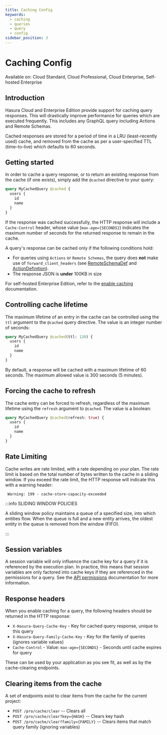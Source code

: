 ```yaml
---
title: Caching Config
keywords:
  - caching
  - queries
  - query
  - config
sidebar_position: 3
---
```


# Caching Config

<div className="badge badge--primary heading-badge">
  Available on: Cloud Standard, Cloud Professional, Cloud Enterprise, Self-hosted Enterprise
</div>

## Introduction

Hasura Cloud and Enterprise Edition provide support for caching query responses. This will drastically improve
performance for queries which are executed frequently. This includes any GraphQL query including Actions and Remote
Schemas.

Cached responses are stored for a period of time in a LRU (least-recently used) cache, and removed from the cache as per
a user-specified TTL (time-to-live) which defaults to 60 seconds.

## Getting started

In order to cache a query response, or to return an existing response from the cache (if one exists), simply add the
`@cached` directive to your query:

```graphql
query MyCachedQuery @cached {
  users {
    id
    name
  }
}
```

If the response was cached successfully, the HTTP response will include a `Cache-Control` header, whose value
(`max-age={SECONDS}`) indicates the maximum number of seconds for the returned response to remain in the cache.

A query's response can be cached only if the following conditions hold:

- For queries using `Actions` or `Remote Schemas`, the query does **not** make use of `forward_client_headers` (see
  [RemoteSchemaDef](/api-reference/syntax-defs.mdx#remoteschemadef) and
  [ActionDefinition](/api-reference/syntax-defs.mdx#actiondefinition)).
- The response JSON is **under** 100KB in size

For self-hosted Enterprise Edition, refer to the [enable caching](/enterprise/caching.mdx) documentation.

## Controlling cache lifetime

The maximum lifetime of an entry in the cache can be controlled using the `ttl` argument to the `@cached` query
directive. The value is an integer number of seconds:

```graphql
query MyCachedQuery @cached(ttl: 120) {
  users {
    id
    name
  }
}
```

By default, a response will be cached with a maximum lifetime of 60 seconds. The maximum allowed value is 300 seconds (5
minutes).

## Forcing the cache to refresh

The cache entry can be forced to refresh, regardless of the maximum lifetime using the `refresh` argument to `@cached`.
The value is a boolean:

```graphql
query MyCachedQuery @cached(refresh: true) {
  users {
    id
    name
  }
}
```

## Rate Limiting

Cache writes are rate limited, with a rate depending on your plan. The rate limit is based on the total number of bytes
written to the cache in a sliding window. If you exceed the rate limit, the HTTP response will indicate this with a
warning header:

```plaintext
 Warning: 199 - cache-store-capacity-exceeded
```

:::info SLIDING WINDOW POLICIES

A sliding window policy maintains a queue of a specified size, into which entities flow. When the queue is full and a
new entity arrives, the oldest entity in the queue is removed from the window (FIFO).

:::

## Session variables

A session variable will only influence the cache key for a query if it is referenced by the execution plan. In practice,
this means that session variables are only factored into cache keys if they are referenced in the permissions for a
query. See the [API permissions](/api-reference/metadata-api/permission.mdx) documentation for more information.

## Response headers

When you enable caching for a query, the following headers should be returned in the HTTP response:

- `X-Hasura-Query-Cache-Key` - Key for cached query response, unique to this query
- `X-Hasura-Query-Family-Cache-Key` - Key for the family of queries (ignores variable values)
- `Cache-Control` - Value: `max-age={SECONDS}` - Seconds until cache expires for query

These can be used by your application as you see fit, as well as by the cache-clearing endpoints.

## Clearing items from the cache

A set of endpoints exist to clear items from the cache for the current project:

- `POST /pro/cache/clear` -- Clears all
- `POST /pro/cache/clear?key={HASH}` -- Clears key hash
- `POST /pro/cache/clear?family={FAMILY}` -- Clears items that match query family (ignoring variables)
